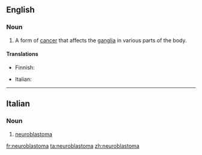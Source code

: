 ==English==

===Noun===
{{wikipedia}}
{{en-noun}}

# {{oncology}} A form of [[cancer]] that affects the [[ganglia]] in various parts of the body.

====Translations====
{{trans-top|form of cancer}}
* Finnish: {{t-|fi|neuroblastooma}}
{{trans-mid}}
* Italian: {{t-|it|neuroblastoma|m}}
{{trans-bottom}}

----

==Italian==
{{wikipedia|lang=it}}

===Noun===
{{it-noun|neuroblastom|m|a|i}}

# {{context|oncology|lang=it}} [[#English|neuroblastoma]]

[[fr:neuroblastoma]]
[[ta:neuroblastoma]]
[[zh:neuroblastoma]]